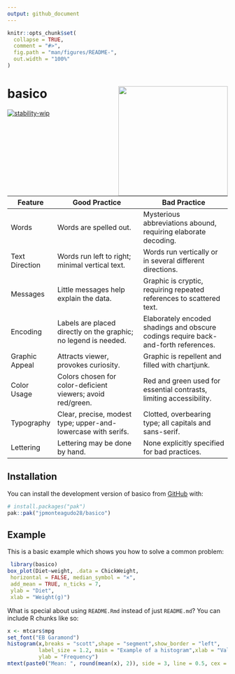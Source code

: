 ```yaml
---
output: github_document
---
```


<!-- README.md is generated from README.Rmd. Please edit that file -->

```r
knitr::opts_chunk$set(
  collapse = TRUE,
  comment = "#>",
  fig.path = "man/figures/README-",
  out.width = "100%"
)
```

# basico <img src="man/figures/logo.png" align="right" height="250" alt="" />

<!-- badges: start -->
[![stability-wip](https://img.shields.io/badge/stability-wip-lightgrey.svg)](https://github.com/mkenney/software-guides/blob/master/STABILITY-BADGES.md#work-in-progress)

<!-- badges: end -->

Feature          | Good Practice                                                     | Bad Practice
-----------------|-------------------------------------------------------------------|------------------------------------------------------------------
Words            | Words are spelled out.                                           | Mysterious abbreviations abound, requiring elaborate decoding.
Text Direction   | Words run left to right; minimal vertical text.                  | Words run vertically or in several different directions.
Messages         | Little messages help explain the data.                           | Graphic is cryptic, requiring repeated references to scattered text.
Encoding         | Labels are placed directly on the graphic; no legend is needed.  | Elaborately encoded shadings and obscure codings require back-and-forth references.
Graphic Appeal   | Attracts viewer, provokes curiosity.                              | Graphic is repellent and filled with chartjunk.
Color Usage      | Colors chosen for color-deficient viewers; avoid red/green.      | Red and green used for essential contrasts, limiting accessibility.
Typography       | Clear, precise, modest type; upper-and-lowercase with serifs.    | Clotted, overbearing type; all capitals and sans-serif.
Lettering        | Lettering may be done by hand.                                   | None explicitly specified for bad practices.


## Installation

You can install the development version of basico from [GitHub](https://github.com/) with:

``` r
# install.packages("pak")
pak::pak("jpmonteagudo28/basico")
```

## Example

This is a basic example which shows you how to solve a common problem:

```r
 library(basico)
box_plot(Diet~weight, .data = ChickWeight,
 horizontal = FALSE, median_symbol = "×",
 add_mean = TRUE, n_ticks = 7,
 ylab = "Diet",
 xlab = "Weight(g)")
```

What is special about using `README.Rmd` instead of just `README.md`? You can include R chunks like so:

```r
x <- mtcars$mpg
set_font("EB Garamond")
histogram(x,breaks = "scott",shape = "segment",show_border = "left",
          label_size = 1.2, main = "Example of a histogram",xlab = "Values",
          ylab = "Frequency")
mtext(paste0("Mean: ", round(mean(x), 2)), side = 3, line = 0.5, cex = 0.8, adj = 1, col = "red4")
```

